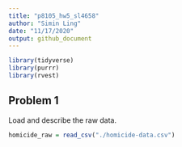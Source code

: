 ```yaml
---
title: "p8105_hw5_sl4658"
author: "Simin Ling"
date: "11/17/2020"
output: github_document
---
```


```r
library(tidyverse)
library(purrr)
library(rvest)
```

## Problem 1
Load and describe the raw data.
```r
homicide_raw = read_csv("./homicide-data.csv") 
```

